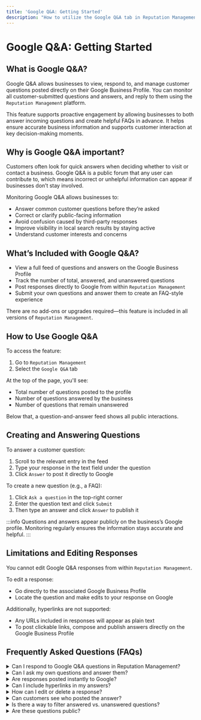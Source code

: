 ```yaml
---
title: 'Google Q&A: Getting Started'
description: "How to utilize the Google Q&A tab in Reputation Management"
---
```


# Google Q&A: Getting Started 

## What is Google Q&A?

Google Q&A allows businesses to view, respond to, and manage customer questions posted directly on their Google Business Profile. You can monitor all customer-submitted questions and answers, and reply to them using the `Reputation Management` platform.

This feature supports proactive engagement by allowing businesses to both answer incoming questions and create helpful FAQs in advance. It helps ensure accurate business information and supports customer interaction at key decision-making moments.

## Why is Google Q&A important?

Customers often look for quick answers when deciding whether to visit or contact a business. Google Q&A is a public forum that any user can contribute to, which means incorrect or unhelpful information can appear if businesses don’t stay involved.

Monitoring Google Q&A allows businesses to:

- Answer common customer questions before they’re asked
- Correct or clarify public-facing information
- Avoid confusion caused by third-party responses
- Improve visibility in local search results by staying active
- Understand customer interests and concerns

## What’s Included with Google Q&A?

- View a full feed of questions and answers on the Google Business Profile
- Track the number of total, answered, and unanswered questions
- Post responses directly to Google from within `Reputation Management`
- Submit your own questions and answer them to create an FAQ-style experience

There are no add-ons or upgrades required—this feature is included in all versions of `Reputation Management`.

## How to Use Google Q&A

To access the feature:

1. Go to `Reputation Management`
2. Select the `Google Q&A` tab

At the top of the page, you'll see:

- Total number of questions posted to the profile
- Number of questions answered by the business
- Number of questions that remain unanswered

Below that, a question-and-answer feed shows all public interactions.

## Creating and Answering Questions

To answer a customer question:

1. Scroll to the relevant entry in the feed  
2. Type your response in the text field under the question  
3. Click `Answer` to post it directly to Google

To create a new question (e.g., a FAQ):

1. Click `Ask a question` in the top-right corner  
2. Enter the question text and click `Submit`  
3. Then type an answer and click `Answer` to publish it

:::info
Questions and answers appear publicly on the business’s Google profile. Monitoring regularly ensures the information stays accurate and helpful.
:::

## Limitations and Editing Responses

You cannot edit Google Q&A responses from within `Reputation Management`.

To edit a response:

- Go directly to the associated Google Business Profile
- Locate the question and make edits to your response on Google

Additionally, hyperlinks are not supported:

- Any URLs included in responses will appear as plain text
- To post clickable links, compose and publish answers directly on the Google Business Profile

## Frequently Asked Questions (FAQs)

<details>
<summary>Can I respond to Google Q&A questions in Reputation Management?</summary>

Yes. You can respond directly from the `Google Q&A` tab in `Reputation Management`.
</details>

<details>
<summary>Can I ask my own questions and answer them?</summary>

Yes. Use the `Ask a question` option to create FAQ-style entries.
</details>

<details>
<summary>Are responses posted instantly to Google?</summary>

Yes, responses are published to the Google Business Profile once submitted.
</details>

<details>
<summary>Can I include hyperlinks in my answers?</summary>

No. Links will appear as plain text when submitted through `Reputation Management`.
</details>

<details>
<summary>How can I edit or delete a response?</summary>

Go to your Google Business Profile to make any changes or deletions.
</details>

<details>
<summary>Can customers see who posted the answer?</summary>

Answers are attributed to the business when submitted via an official profile.
</details>

<details>
<summary>Is there a way to filter answered vs. unanswered questions?</summary>

Yes. The interface displays totals for answered and unanswered questions at the top.
</details>

<details>
<summary>Are these questions public?</summary>

Yes. All questions and answers are visible to anyone viewing the business on Google Search or Maps.
</details>
